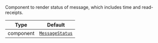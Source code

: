 Component to render status of message, which includes time and read-receipts.

| Type | Default |
| - | - |
| component | [`MessageStatus`](../../../../ui-components/message_status.mdx) |
